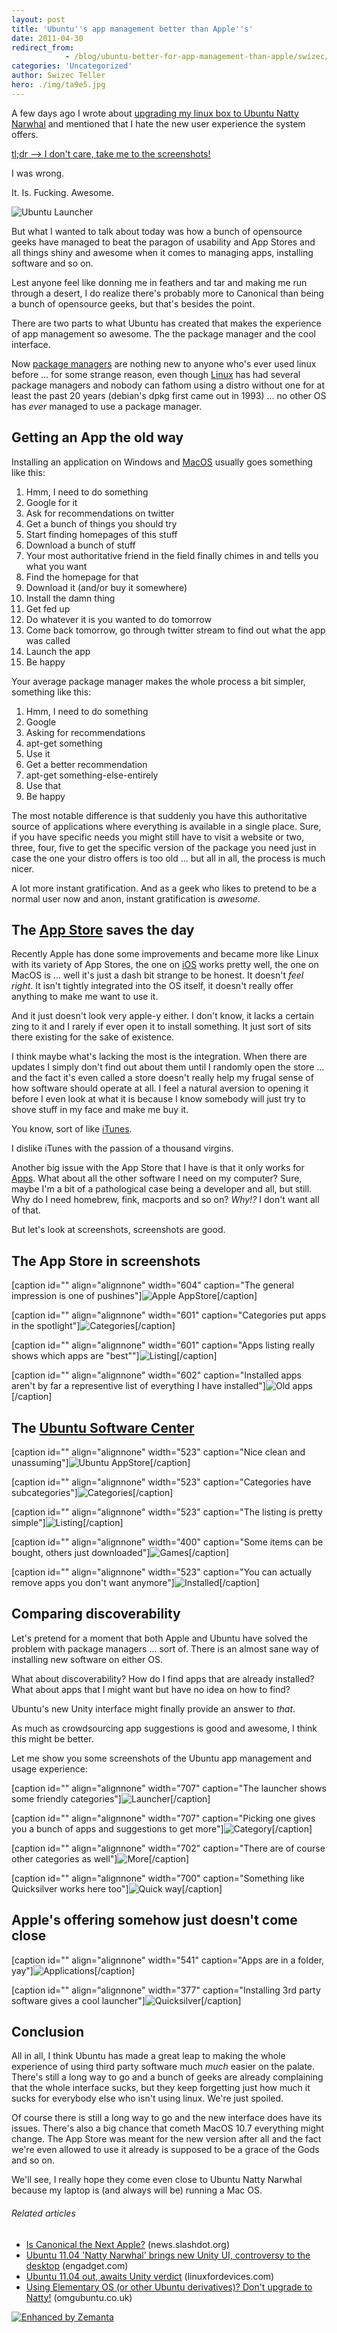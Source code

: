 ```yaml
---
layout: post
title: 'Ubuntu''s app management better than Apple''s'
date: 2011-04-30
redirect_from: 
            - /blog/ubuntu-better-for-app-management-than-apple/swizec/1672
categories: 'Uncategorized'
author: Swizec Teller
hero: ./img/ta9e5.jpg
---
```

A few days ago I wrote about [upgrading my linux box to Ubuntu Natty Narwhal](http://swizec.com/blog/even-with-narwhals-ubuntu-is-still-a-bitch-to-install/swizec/1638 "Even with Narwhals ubuntu is still a bitch to install") and mentioned that I hate the new user experience the system offers.



[tl;dr --> I don't care, take me to the screenshots!](#screenshots)



I was wrong.



It. Is. Fucking. Awesome.



![](./img/ta9e5.jpg "Ubuntu Launcher")



But what I wanted to talk about today was how a bunch of opensource geeks have managed to beat the paragon of usability and App Stores and all things shiny and awesome when it comes to managing apps, installing software and so on.



Lest anyone feel like donning me in feathers and tar and making me run through a desert, I do realize there's probably more to Canonical than being a bunch of opensource geeks, but that's besides the point.



There are two parts to what Ubuntu has created that makes the experience of app management so awesome. The the package manager and the cool interface.



Now [package managers](http://en.wikipedia.org/wiki/Package_management_system "Package management system") are nothing new to anyone who's ever used linux before ... for some strange reason, even though [Linux](http://www.kernel.org/ "Linux") has had several package managers and nobody can fathom using a distro without one for at least the past 20 years (debian's dpkg first came out in 1993) ... no other OS has _ever_ managed to use a package manager.

## Getting an App the old way

Installing an application on Windows and [MacOS](http://www.apple.com/macosx/ "Mac OS") usually goes something like this:

1. Hmm, I need to do something
2. Google for it
3. Ask for recommendations on twitter
4. Get a bunch of things you should try
5. Start finding homepages of this stuff
6. Download a bunch of stuff
7. Your most authoritative friend in the field finally chimes in and tells you what you want
8. Find the homepage for that
9. Download it (and/or buy it somewhere)
10. Install the damn thing
11. Get fed up
12. Do whatever it is you wanted to do tomorrow
13. Come back tomorrow, go through twitter stream to find out what the app was called
14. Launch the app
15. Be happy

Your average package manager makes the whole process a bit simpler, something like this:

1. Hmm, I need to do something
2. Google
3. Asking for recommendations
4. apt-get something
5. Use it
6. Get a better recommendation
7. apt-get something-else-entirely
8. Use that
9. Be happy

The most notable difference is that suddenly you have this authoritative source of applications where everything is available in a single place. Sure, if you have specific needs you might still have to visit a website or two, three, four, five to get the specific version of the package you need just in case the one your distro offers is too old ... but all in all, the process is much nicer.



A lot more instant gratification. And as a geek who likes to pretend to be a normal user now and anon, instant gratification is _awesome_.

## The [App Store](http://www.apple.com/iphone/apps-for-iphone "App Store") saves the day

Recently Apple has done some improvements and became more like Linux with its variety of App Stores, the one on [iOS](http://www.apple.com/ios "IOS (Apple)") works pretty well, the one on MacOS is ... well it's just a dash bit strange to be honest. It doesn't _feel right_. It isn't tightly integrated into the OS itself, it doesn't really offer anything to make me want to use it.



And it just doesn't look very apple-y either. I don't know, it lacks a certain zing to it and I rarely if ever open it to install something. It just sort of sits there existing for the sake of existence.



I think maybe what's lacking the most is the integration. When there are updates I simply don't find out about them until I randomly open the store ... and the fact it's even called a store doesn't really help my frugal sense of how software should operate at all. I feel a natural aversion to opening it before I even look at what it is because I know somebody will just try to shove stuff in my face and make me buy it.



You know, sort of like [iTunes](http://www.apple.com/itunes/ "ITunes").



I dislike iTunes with the passion of a thousand virgins.



Another big issue with the App Store that I have is that it only works for [Apps](http://friendfeed.com/weloveapps "Apps"). What about all the other software I need on my computer? Sure, maybe I'm a bit of a pathological case being a developer and all, but still. Why do I need homebrew, fink, macports and so on? _Why!?_ I don't want all of that.



But let's look at screenshots, screenshots are good.

## The App Store in screenshots

\[caption id="" align="alignnone" width="604" caption="The general impression is one of pushines"]![](./img/56R8z.png "Apple AppStore")\[/caption]



\[caption id="" align="alignnone" width="601" caption="Categories put apps in the spotlight"]![](./img/vk2cU.png "Categories")\[/caption]



\[caption id="" align="alignnone" width="601" caption="Apps listing really shows which apps are "best""]![](./img/xSyhR.png "Listing")\[/caption]



\[caption id="" align="alignnone" width="602" caption="Installed apps aren't by far a representive list of everything I have installed"]![](./img/VLO4k.png "Old apps")\[/caption]

## The [Ubuntu Software Center](https://wiki.ubuntu.com/SoftwareCenter "Ubuntu Software Center")

\[caption id="" align="alignnone" width="523" caption="Nice clean and unassuming"]![](./img/qe1Xr.png "Ubuntu AppStore")\[/caption]



\[caption id="" align="alignnone" width="523" caption="Categories have subcategories"]![](./img/zB1gB.png "Categories")\[/caption]



\[caption id="" align="alignnone" width="523" caption="The listing is pretty simple"]![](./img/DrKUU.png "Listing")\[/caption]



\[caption id="" align="alignnone" width="400" caption="Some items can be bought, others just downloaded"]![](./img/es2K2.png "Games")\[/caption]



\[caption id="" align="alignnone" width="523" caption="You can actually remove apps you don't want anymore"]![](./img/FGAAv.png "Installed")\[/caption]

## Comparing discoverability

Let's pretend for a moment that both Apple and Ubuntu have solved the problem with package managers ... sort of. There is an almost sane way of installing new software on either OS.



What about discoverability? How do I find apps that are already installed? What about apps that I might want but have no idea on how to find?



Ubuntu's new Unity interface might finally provide an answer to _that_.



As much as crowdsourcing app suggestions is good and awesome, I think this might be better.



Let me show you some screenshots of the Ubuntu app management and usage experience:



\[caption id="" align="alignnone" width="707" caption="The launcher shows some friendly categories"]![](./img/ta9e5.jpg "Launcher")\[/caption]



\[caption id="" align="alignnone" width="707" caption="Picking one gives you a bunch of apps and suggestions to get more"]![](./img/JwBDf.jpg "Category")\[/caption]



\[caption id="" align="alignnone" width="702" caption="There are of course other categories as well"]![](./img/e2xhM.jpg "More")\[/caption]



\[caption id="" align="alignnone" width="700" caption="Something like Quicksilver works here too"]![](./img/aJW3Z.jpg "Quick way")\[/caption]

## Apple's offering somehow just doesn't come close



\[caption id="" align="alignnone" width="541" caption="Apps are in a folder, yay"]![](./img/6Yg5W.png "Applications")\[/caption]



\[caption id="" align="alignnone" width="377" caption="Installing 3rd party software gives a cool launcher"]![](./img/pIqhj.png "Quicksilver")\[/caption]

## Conclusion

All in all, I think Ubuntu has made a great leap to making the whole experience of using third party software much _much_ easier on the palate. There's still a long way to go and a bunch of geeks are already complaining that the whole interface sucks, but they keep forgetting just how much it sucks for everybody else who isn't using linux. We're just spoiled.



Of course there is still a long way to go and the new interface does have its issues. There's also a big chance that cometh MacOS 10.7 everything might change. The App Store was meant for the new version after all and the fact we're even allowed to use it already is supposed to be a grace of the Gods and so on.



We'll see, I really hope they come even close to Ubuntu Natty Narwhal because my laptop is (and always will be) running a Mac OS.

###### Related articles

- [Is Canonical the Next Apple?](http://news.slashdot.org/story/11/04/29/1357225/Is-Canonical-the-Next-Apple) (news.slashdot.org)
- [Ubuntu 11.04 'Natty Narwhal' brings new Unity UI, controversy to the desktop](http://www.engadget.com/2011/04/28/ubuntu-11-04-natty-narwhal-brings-new-unity-ui-controversy-to/?icid=zemanta) (engadget.com)
- [Ubuntu 11.04 out, awaits Unity verdict](http://www.linuxfordevices.com/c/a/News/Ubuntu-1104-final-released/?kc=rss) (linuxfordevices.com)
- [Using Elementary OS (or other Ubuntu derivatives)? Don't upgrade to Natty!](http://www.omgubuntu.co.uk/2011/04/using-elementary-os-or-other-ubuntu-derivatives-dont-upgrade-to-natty/) (omgubuntu.co.uk)

[![Enhanced by Zemanta](http://img.zemanta.com/zemified_e.png?x-id=15a39502-5bcf-409e-8876-8ad78d4f840d)](http://www.zemanta.com/ "Enhanced by Zemanta")